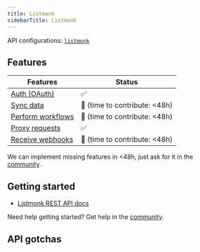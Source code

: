 ```yaml
---
title: Listmonk
sidebarTitle: Listmonk
---
```


API configurations: [`listmonk`](https://nango.dev/providers.yaml)

## Features

| Features                                                             | Status                           |
| -------------------------------------------------------------------- | -------------------------------- |
| [Auth (OAuth)](/integrate/guides/authorize-an-api)                   | ✅                               |
| [Sync data](/integrate/guides/sync-data-from-an-api)                 | 🚫 (time to contribute: &lt;48h) |
| [Perform workflows](/integrate/guides/perform-workflows-with-an-api) | 🚫 (time to contribute: &lt;48h) |
| [Proxy requests](/integrate/guides/proxy-requests-to-an-api)         | ✅                               |
| [Receive webhooks](/integrate/guides/receive-webhooks-from-an-api)   | 🚫 (time to contribute: &lt;48h) |

<Tip>We can implement missing features in &lt;48h, just ask for it in the [community](https://nango.dev/slack).</Tip>

## Getting started

-   [Listmonk REST API docs](https://listmonk.app/docs/apis/apis/)

<Tip>Need help getting started? Get help in the [community](https://nango.dev/slack).</Tip>

## API gotchas
